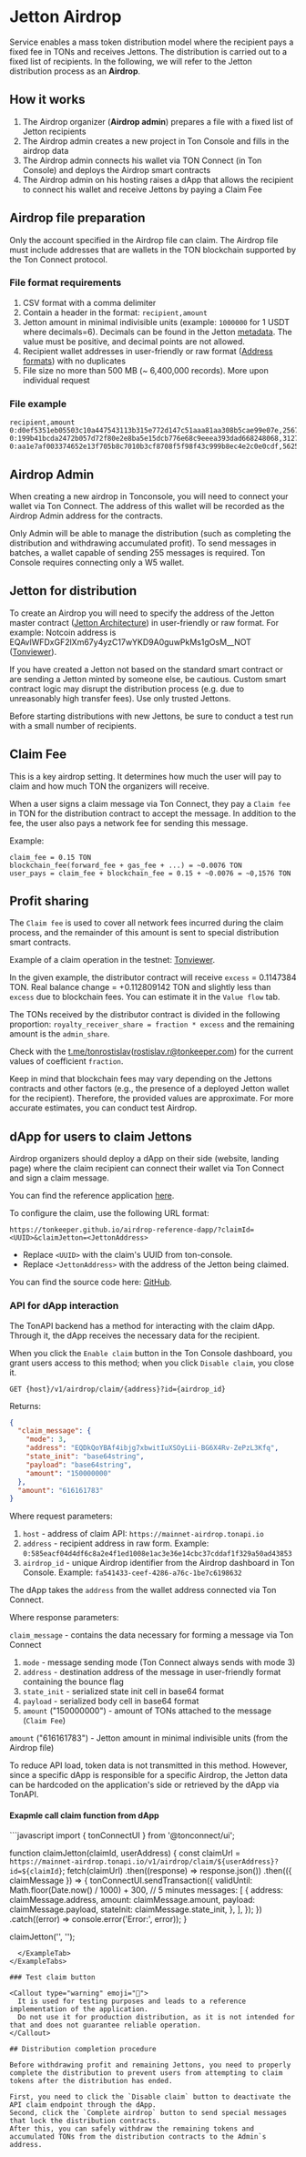 
# Jetton Airdrop

Service enables a mass token distribution model where the recipient pays a fixed fee in TONs and receives Jettons.
The distribution is carried out to a fixed list of recipients. In the following, we will refer to the Jetton distribution process as an **Airdrop**.

## How it works
1. The Airdrop organizer (**Airdrop admin**) prepares a file with a fixed list of Jetton recipients
2. The Airdrop admin creates a new project in Ton Console and fills in the airdrop data
3. The Airdrop admin connects his wallet via TON Connect (in Ton Console) and deploys the Airdrop smart contracts
4. The Airdrop admin on his hosting raises a dApp that allows the recipient to connect his wallet and receive Jettons by paying a Claim Fee

## Airdrop file preparation

<Callout type="warning" emoji="🚨">
    Only the account specified in the Airdrop file can claim.
    The Airdrop file must include addresses that are wallets in the TON blockchain supported by the Ton Connect protocol.
</Callout>

### File format requirements
1. CSV format with a comma delimiter
2. Contain a header in the format: `recipient,amount`
3. Jetton amount in minimal indivisible units (example: `1000000` for 1 USDT where decimals=6). Decimals can be found in the Jetton [metadata](https://docs.ton.org/v3/guidelines/dapps/asset-processing/nft-processing/metadata-parsing#jetton-metadata-attributes). The value must be positive, and decimal points are not allowed.
4. Recipient wallet addresses in user-friendly or raw format ([Address formats](https://docs.ton.org/v3/documentation/smart-contracts/addresses#raw-and-user-friendly-addresses)) with no duplicates
5. File size no more than 500 MB (~ 6,400,000 records). More upon individual request

### File example
```csv
recipient,amount
0:d0ef5351eb05503c10a447543113b315e772d147c51aaa81aa308b5cae99e07e,2567953998
0:199b41bcda2472b057d72f80e2e8ba5e15dcb776e68c9eeea393dad668248068,3127429615
0:aa1e7af003374652e13f705b8c7010b3cf8708f5f98f43c999b8ec4e2c0e0cdf,562536354
```

## Airdrop Admin

When creating a new airdrop in Tonconsole, you will need to connect your wallet via Ton Connect.
The address of this wallet will be recorded as the Airdrop Admin address for the contracts.

<Callout type="warning" emoji="🚨">
    Only Admin will be able to manage the distribution (such as completing the distribution and withdrawing accumulated profit).
    To send messages in batches, a wallet capable of sending 255 messages is required. Ton Console requires connecting only a W5 wallet.
</Callout>

## Jetton for distribution

To create an Airdrop you will need to specify the address of the Jetton master contract ([Jetton Architecture](https://docs.ton.org/v3/guidelines/dapps/asset-processing/jettons#jetton-architecture)) in user-friendly or raw format.
For example: Notcoin address is EQAvlWFDxGF2lXm67y4yzC17wYKD9A0guwPkMs1gOsM__NOT ([Tonviewer](https://tonviewer.com/EQAvlWFDxGF2lXm67y4yzC17wYKD9A0guwPkMs1gOsM__NOT)).

If you have created a Jetton not based on the standard smart contract or are sending a Jetton minted by someone else, be cautious.
Custom smart contract logic may disrupt the distribution process (e.g. due to unreasonably high transfer fees). Use only trusted Jettons.

<Callout type="warning" emoji="🚨">
  Before starting distributions with new Jettons, be sure to conduct a test run with a small number of recipients.
</Callout>

## Claim Fee

This is a key airdrop setting. It determines how much the user will pay to claim and how much TON the organizers will receive.

When a user signs a claim message via Ton Connect, they pay a `Claim fee` in TON for the distribution contract to accept the message.
In addition to the fee, the user also pays a network fee for sending this message.

Example:
```
claim_fee = 0.15 TON
blockchain_fee(forward_fee + gas_fee + ...) = ~0.0076 TON
user_pays = claim_fee + blockchain_fee = 0.15 + ~0.0076 = ~0,1576 TON
```

## Profit sharing

The `Claim fee` is used to cover all network fees incurred during the claim process, and the remainder of this amount is sent to special distribution smart contracts.

Example of a claim operation in the testnet: [Tonviewer](https://testnet.tonviewer.com/transaction/7076abbeb1a4e614965ed5f97b8e400bb2227aca54a72b60f2e373d2d0a92207).

In the given example, the distributor contract will receive `excess` = 0.1147384 TON.
Real balance change = +0.112809142 TON and slightly less than `excess` due to blockchain fees. You can estimate it in the `Value flow` tab.

The TONs received by the distributor contract is divided in the following proportion:
`royalty_receiver_share = fraction * excess` and the remaining amount is the `admin_share`.

Check with the [t.me/tonrostislav](https://t.me/tonrostislav)([rostislav.r@tonkeeper.com](mailto:rostislav.r@tonkeeper.com)) for the current values of coefficient `fraction`.

<Callout type="warning" emoji="🚨">
  Keep in mind that blockchain fees may vary depending on the Jettons contracts and other factors (e.g., the presence of a deployed Jetton wallet for the recipient).
  Therefore, the provided values are approximate. For more accurate estimates, you can conduct test Airdrop.
</Callout>

## dApp for users to claim Jettons

Airdrop organizers should deploy a dApp on their side (website, landing page) where the claim recipient can connect their wallet via Ton Connect and sign a claim message.

You can find the reference application [here](https://tonkeeper.github.io/airdrop-reference-dapp/).

To configure the claim, use the following URL format:
```
https://tonkeeper.github.io/airdrop-reference-dapp/?claimId=<UUID>&claimJetton=<JettonAddress>
```

- Replace `<UUID>` with the claim's UUID from ton-console.
- Replace `<JettonAddress>` with the address of the Jetton being claimed.

You can find the source code here: [GitHub](https://github.com/tonkeeper/airdrop-reference-dapp).

### API for dApp interaction

The TonAPI backend has a method for interacting with the claim dApp. Through it, the dApp receives the necessary data for the recipient.

When you click the `Enable claim` button in the Ton Console dashboard, you grant users access to this method; when you click `Disable claim`, you close it.

`GET {host}/v1/airdrop/claim/{address}?id={airdrop_id}`

Returns:
```json
{
  "claim_message": {
    "mode": 3,
    "address": "EQDkQoYBAf4ibjg7xbwitIuXSOyLii-BG6X4Rv-ZePzL3Kfq",
    "state_init": "base64string",
    "payload": "base64string",
    "amount": "150000000"
  },
  "amount": "616161783"
}
```

Where request parameters:
1. `host` - address of claim API: `https://mainnet-airdrop.tonapi.io`
2. `address` - recipient address in raw form. Example: `0:585eacf04d4df6c8a2e4f1ed1008e1ac3e36e14cbc37cddaf1f329a50ad43853`
3. `airdrop_id` - unique Airdrop identifier from the Airdrop dashboard in Ton Console. Example: `fa541433-ceef-4286-a76c-1be7c6198632`

The dApp takes the `address` from the wallet address connected via Ton Connect.

Where response parameters:

`claim_message` - contains the data necessary for forming a message via Ton Connect
1. `mode` - message sending mode (Ton Connect always sends with mode 3)
2. `address` - destination address of the message in user-friendly format containing the bounce flag
3. `state_init` - serialized state init cell in base64 format
4. `payload` - serialized body cell in base64 format
5. `amount` ("150000000") - amount of TONs attached to the message (`Claim Fee`)

`amount` ("616161783") - Jetton amount in minimal indivisible units (from the Airdrop file)

To reduce API load, token data is not transmitted in this method.
However, since a specific dApp is responsible for a specific Airdrop, the Jetton data can be hardcoded on the application's side or retrieved by the dApp via TonAPI.

#### Exapmle call claim function from dApp
<ExampleTabs>
  <ExampleTab label="JavaScript">
```javascript
import { tonConnectUI } from '@tonconnect/ui';

function claimJetton(claimId, userAddress) {
    const claimUrl = `https://mainnet-airdrop.tonapi.io/v1/airdrop/claim/${userAddress}?id=${claimId}`;
    fetch(claimUrl)
        .then((response) => response.json())
        .then(({ claimMessage }) => {
            tonConnectUI.sendTransaction({
                validUntil: Math.floor(Date.now() / 1000) + 300, // 5 minutes
                messages: [
                    {
                        address: claimMessage.address,
                        amount: claimMessage.amount,
                        payload: claimMessage.payload,
                        stateInit: claimMessage.state_init,
                    },
                ],
            });
        })
        .catch((error) => console.error('Error:', error));
}

claimJetton('<UUID of airdrop from tonconsole>', '<User address from tonConnectUI>');
```
  </ExampleTab>
</ExampleTabs>

### Test claim button

<Callout type="warning" emoji="🚨">
  It is used for testing purposes and leads to a reference implementation of the application. 
  Do not use it for production distribution, as it is not intended for that and does not guarantee reliable operation.
</Callout>

## Distribution completion procedure

Before withdrawing profit and remaining Jettons, you need to properly complete the distribution to prevent users from attempting to claim tokens after the distribution has ended.

First, you need to click the `Disable claim` button to deactivate the API claim endpoint through the dApp.
Second, click the `Complete airdrop` button to send special messages that lock the distribution contracts.
After this, you can safely withdraw the remaining tokens and accumulated TONs from the distribution contracts to the Admin`s address.
